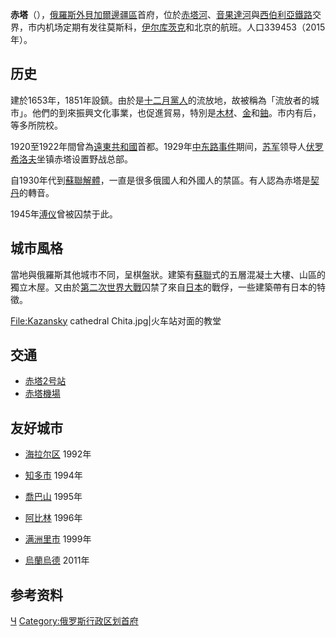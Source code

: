 {{not|赤塔州|赤塔区}}
{{Infobox Russian city
|zh_name=赤塔
|ru_name=Чита
|image_skyline= Железнодорожный вокзал станции Чита-2 1456870.jpeg
|image_caption=
|latd=52
|latm=03
|lats=
|longd=113
|longm=28
|longs=
|map_label_position=right
|image_coa=Coat of Arms of Chita (Chita oblast).png
|coa_caption=
|image_flag=Flag of Chita (Chita oblast).svg
|flag_caption=
|anthem=
|anthem_ref=
|holiday=
|holiday_ref=
|federal_subject=[[外贝加尔边疆区|外贝加尔边疆区]]
|federal_subject_ref=.<ref name="Ref468">Registry of the Administrative-Territorial Units and the Inhabited Localities of Zabaykalsky Krai</ref>
|adm_data_as_of=January 2012
|adm_district_jur=[[赤塔区|赤塔区]]
|adm_district_jur_ref=<ref name="Ref468" />
|adm_ctr_of1=[[外贝加尔边疆区|外贝加尔边疆区]]
|adm_ctr_of1_ref=<ref name="Ref468" />
|adm_ctr_of2=赤塔区
|adm_ctr_of2_ref=<ref name="Ref468" />
|inhabloc_cat=市
|inhabloc_cat_ref=<ref name="Ref468" />
|inhabloc_type=
|inhabloc_type_ref=
|mun_data_as_of=2009年12月
|urban_okrug_jur=Chita Urban Okrug
|urban_okrug_jur_ref=<ref name="Ref469">Law #316-ZZK</ref>
|mun_admctr_of=Chita Urban Okrug
|mun_admctr_of_ref=<ref name="Ref469" />
|leader_title=市长
|leader_title_ref=
|leader_name=Anatoly Mikhalyov
|leader_name_ref=
|representative_body=
|representative_body_ref=
|area_of_what=
|area_as_of=
|area_km2=
|area_km2_ref=
|pop_2010census=324444
|pop_2010census_rank=56位
|pop_2010census_ref=<ref name="2010Census">{{ru-pop-ref|2010Census}}</ref>
|pop_density=
|pop_density_as_of=
|pop_density_ref=
|pop_latest=
|pop_latest_date=
|pop_latest_ref=
|established_date=1653
|established_title=
|established_date_ref=<ref name="Founded">{{cite news|url= http://www.themoscowtimes.com/beyond_moscow/chita.html|title= Chita: China's Back Door to Russia|last= Howard Amos|date= March 3, 2013|work= [[The_Moscow_Times|The Moscow Times]]|access-date= December 15, 2013|url-status= live|archive-url= https://web.archive.org/web/20131216070824/http://www.themoscowtimes.com/beyond_moscow/chita.html|archive-date= December 16, 2013|df= mdy-all}}</ref>
|current_cat_date=1851年7月11日 
|current_cat_date_ref=
|prev_name1=
|prev_name1_date=
|prev_name1_ref=
|postal_codes=672000–672051
|postal_codes_ref=
|dialing_codes=3022
|dialing_codes_ref=
|website=http://www.admin.chita.ru
|website_ref=
|commonscat=Chita
|date=May 2010
|time_zone_ref=<ref name=tad>{{cite web|url=http://www.timeanddate.com/worldclock/russia/chita|title=Current local time in Chita, Russia|publisher=Time and Date|accessdate=18 January 2015|archive-date=2015-01-18|archive-url=https://web.archive.org/web/20150118123919/http://www.timeanddate.com/worldclock/russia/chita|dead-url=no}}</ref>
}}
'''赤塔'''（{{lang-ru|Чита}}），[[俄羅斯|俄羅斯]][[外貝加爾邊疆區|外貝加爾邊疆區]]首府，位於[[赤塔河|赤塔河]]、[[音果達河|音果達河]]與[[西伯利亞鐵路|西伯利亞鐵路]]交界，市内机场定期有发往莫斯科，[[伊尔库茨克|伊尔库茨克]]和北京的航班。人口339453（2015年）。

==历史==
建於1653年，1851年設鎮。由於是[[十二月黨人|十二月黨人]]的流放地，故被稱為「流放者的城市」。他們的到來振興文化事業，也促進貿易，特別是[[木材|木材]]、[[金|金]]和[[鈾|鈾]]。市内有后{{tsl|en|Transbaikal State University|贝加尔国立大学}}，{{tsl|en|Chita State Academy of Medicine|赤塔医学院}}等多所院校。

1920至1922年間曾為[[遠東共和國|遠東共和國]]首都。1929年[[中东路事件|中东路事件]]期间，[[苏军|苏军]]领导人[[伏罗希洛夫|伏罗希洛夫]]坐镇赤塔设置野战总部。

自1930年代到[[蘇聯解體|蘇聯解體]]，一直是很多俄國人和外國人的禁區。有人認為赤塔是[[契丹|契丹]]的轉音。

1945年[[溥仪|溥仪]]曾被囚禁于此。

== 城市風格 ==
當地與俄羅斯其他城市不同，呈棋盤狀。建築有[[蘇聯|蘇聯]]式的五層混凝土大樓、山區的獨立木屋。又由於[[第二次世界大戰|第二次世界大戰]]囚禁了來自[[日本|日本]]的戰俘，一些建築帶有日本的特徵。
<gallery>
File:Kazansky cathedral Chita.jpg|火车站对面的教堂
</gallery>
== 交通 ==
*[[赤塔2号站|赤塔2号站]] 
*[[赤塔機場|赤塔機場]]

==友好城市==
* {{PRC}}[[海拉尔区|海拉尔区]] 1992年
* {{JPN}}[[知多市|知多市]] 1994年
* {{MNG}}[[喬巴山_(城市)|喬巴山]] 1995年
* {{USA}}[[阿比林_(得克萨斯州)|阿比林]] 1996年
* {{PRC}}[[满洲里市|满洲里市]] 1999年
* {{RUS}}[[烏蘭烏德|烏蘭烏德]] 2011年

==参考资料==
{{reflist}}
{{Commonscat|Chita}}
{{Cities and towns in Zabaykalsky Krai}}
{{Authority control}}
[[Category:外貝加爾邊疆區城市|Ч]]
[[Category:俄罗斯行政区划首府|Category:俄罗斯行政区划首府]]